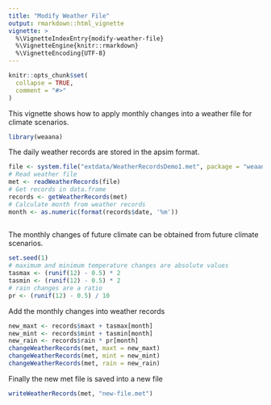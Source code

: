 ```yaml
---
title: "Modify Weather File"
output: rmarkdown::html_vignette
vignette: >
  %\VignetteIndexEntry{modify-weather-file}
  %\VignetteEngine{knitr::rmarkdown}
  %\VignetteEncoding{UTF-8}
---
```


```r
knitr::opts_chunk$set(
  collapse = TRUE,
  comment = "#>"
)
```

This vignette shows how to apply monthly changes into a weather file for climate scenarios.

```r
library(weaana)
```

The daily weather records are stored in the apsim format.  

```r
file <- system.file("extdata/WeatherRecordsDemo1.met", package = "weaana")
# Read weather file
met <- readWeatherRecords(file)
# Get records in data.frame
records <- getWeatherRecords(met)
# Calculate month from weather records
month <- as.numeric(format(records$date, '%m'))
   
```

The monthly changes of future climate can be obtained from future climate scenarios.

```r
set.seed(1)
# maximum and minimum temperature changes are absolute values
tasmax <- (runif(12) - 0.5) * 2
tasmin <- (runif(12) - 0.5) * 2
# rain changes are a ratio
pr <- (runif(12) - 0.5) / 10
```

Add the monthly changes into weather records
```r
new_maxt <- records$maxt + tasmax[month]
new_mint <- records$mint + tasmin[month]
new_rain <- records$rain * pr[month]
changeWeatherRecords(met, maxt = new_maxt)
changeWeatherRecords(met, mint = new_mint)
changeWeatherRecords(met, rain = new_rain)
```

Finally the new met file is saved into a new file
```r
writeWeatherRecords(met, "new-file.met")
```




